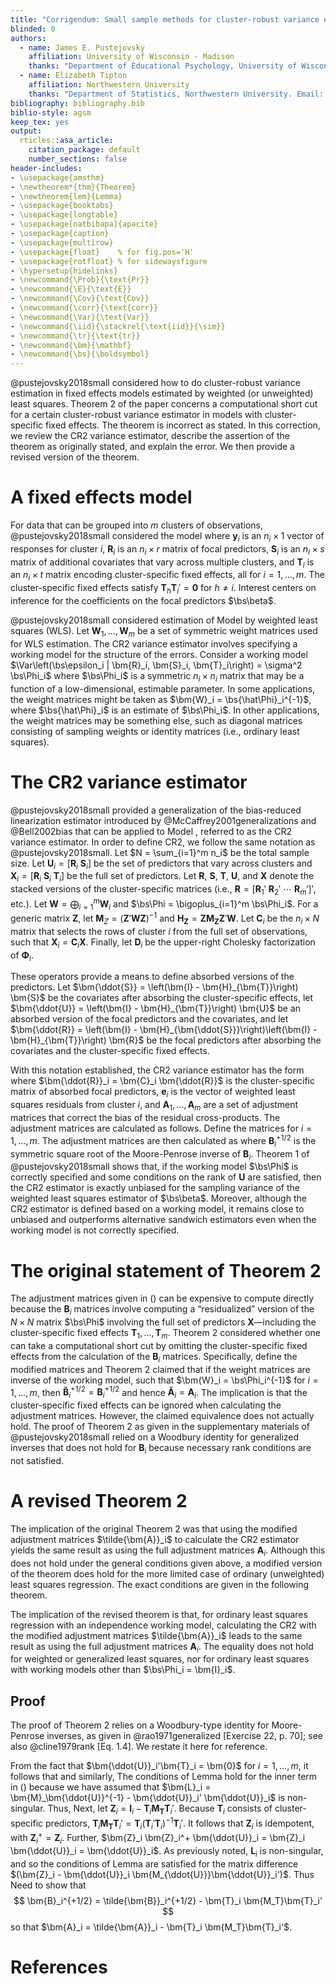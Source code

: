 ```yaml
---
title: "Corrigendum: Small sample methods for cluster-robust variance estimation and hypothesis testing in fixed effects models"
blinded: 0
authors:
  - name: James E. Pustejovsky
    affiliation: University of Wisconsin - Madison
    thanks: "Department of Educational Psychology, University of Wisconsin - Madison, 1025 West Johnson Street, Madison, WI 53706. Email: pustejovsky@wisc.edu"
  - name: Elizabeth Tipton
    affiliation: Northwestern University
    thanks: "Department of Statistics, Northwestern University. Email: tipton@northwestern.edu"
bibliography: bibliography.bib
biblio-style: agsm
keep_tex: yes
output:
  rticles::asa_article: 
    citation_package: default
    number_sections: false
header-includes:
- \usepackage{amsthm}
- \newtheorem*{thm}{Theorem}
- \newtheorem{lem}{Lemma}
- \usepackage{booktabs}
- \usepackage{longtable}
- \usepackage[natbibapa]{apacite}
- \usepackage{caption}
- \usepackage{multirow}
- \usepackage{float}    % for fig.pos='H'
- \usepackage{rotfloat} % for sidewaysfigure
- \hypersetup{hidelinks}
- \newcommand{\Prob}{\text{Pr}}
- \newcommand{\E}{\text{E}}
- \newcommand{\Cov}{\text{Cov}}
- \newcommand{\corr}{\text{corr}}
- \newcommand{\Var}{\text{Var}}
- \newcommand{\iid}{\stackrel{\text{iid}}{\sim}}
- \newcommand{\tr}{\text{tr}}
- \newcommand{\bm}{\mathbf}
- \newcommand{\bs}{\boldsymbol}
---
```


@pustejovsky2018small considered how to do cluster-robust variance estimation in fixed effects models estimated by weighted (or unweighted) least squares. Theorem 2 of the paper concerns a computational short cut for a certain cluster-robust variance estimator in models with cluster-specific fixed effects. The theorem is incorrect as stated. In this correction, we  review the CR2 variance estimator, describe the assertion of the theorem as originally stated, and explain the error. We then provide a revised version of the theorem.

# A fixed effects model

For data that can be grouped into $m$ clusters of observations, @pustejovsky2018small considered the model
\begin{equation}
\label{eq:regression}
\bm{y}_i = \bm{R}_i \bs\beta + \bm{S}_i \bs\gamma + \bm{T}_i \bs\mu + \bs\epsilon_i,
\end{equation}
where $\bm{y}_i$ is an $n_i \times 1$ vector of responses for cluster $i$, $\bm{R}_i$ is an $n_i \times r$ matrix of focal predictors, $\bm{S}_i$ is an $n_i \times s$ matrix of additional covariates that vary across multiple clusters, and $\bm{T}_i$ is an $n_i \times t$ matrix encoding cluster-specific fixed effects, all for $i = 1,...,m$. The cluster-specific fixed effects satisfy $\bm{T}_h \bm{T}_i' = \bm{0}$ for $h \neq i$. Interest centers on inference for the coefficients on the focal predictors $\bs\beta$. 

@pustejovsky2018small considered estimation of Model \ref{eq:regression} by weighted least squares (WLS). Let $\bm{W}_1,...,\bm{W}_m$ be a set of symmetric weight matrices used for WLS estimation. The CR2 variance estimator involves specifying a working model for the structure of the errors. Consider a working model $\Var\left(\bs\epsilon_i | \bm{R}_i, \bm{S}_i, \bm{T}_i\right) = \sigma^2 \bs\Phi_i$ where $\bs\Phi_i$ is a symmetric $n_i \times n_i$ matrix that may be a function of a low-dimensional, estimable parameter. In some applications, the weight matrices might be taken as $\bm{W}_i = \bs{\hat\Phi}_i^{-1}$, where $\bs{\hat\Phi}_i$ is an estimate of $\bs\Phi_i$. In other applications, the weight matrices may be something else, such as diagonal matrices consisting of sampling weights or identity matrices (i.e., ordinary least squares).

# The CR2 variance estimator 

@pustejovsky2018small provided a generalization of the bias-reduced linearization estimator introduced by @McCaffrey2001generalizations and @Bell2002bias that can be applied to Model \ref{eq:regression}, referred to as the CR2 variance estimator. 
In order to define CR2, we follow the same notation as @pustejovsky2018small. Let $N = \sum_{i=1}^m n_i$ be the total sample size. Let $\bm{U}_i = \left[ \bm{R}_i \ \bm{S}_i \right]$ be the set of predictors that vary across clusters and $\bm{X}_i = \left[ \bm{R}_i \ \bm{S}_i \ \bm{T}_i \right]$ be the full set of predictors. Let $\bm{R}$, $\bm{S}$, $\bm{T}$, $\bm{U}$, and $\bm{X}$ denote the stacked versions of the cluster-specific matrices (i.e., $\bm{R} = \left[\bm{R}_1' \ \bm{R}_2' \ \cdots \ \bm{R}_m'\right]'$, etc.). Let $\bm{W} = \bigoplus_{i=1}^m \bm{W}_i$ and $\bs\Phi = \bigoplus_{i=1}^m \bs\Phi_i$. For a generic matrix $\bm{Z}$, let $\bm{M}_{Z} = \left(\bm{Z}'\bm{W}\bm{Z}\right)^{-1}$ and $\bm{H}_{\bm{Z}} = \bm{Z} \bm{M}_{\bm{Z}}\bm{Z}'\bm{W}$. Let $\bm{C}_i$ be the $n_i \times N$ matrix that selects the rows of cluster $i$ from the full set of observations, such that $\bm{X}_i = \bm{C}_i \bm{X}$. Finally, let $\bm{D}_i$ be the upper-right Cholesky factorization of $\bm{\Phi}_i$.

These operators provide a means to define absorbed versions of the predictors. Let $\bm{\ddot{S}} = \left(\bm{I} - \bm{H}_{\bm{T}}\right) \bm{S}$ be the covariates after absorbing the cluster-specific effects, let $\bm{\ddot{U}} = \left(\bm{I} - \bm{H}_{\bm{T}}\right) \bm{U}$ be an absorbed version of the focal predictors and the covariates, and let $\bm{\ddot{R}} = \left(\bm{I} - \bm{H}_{\bm{\ddot{S}}}\right)\left(\bm{I} - \bm{H}_{\bm{T}}\right) \bm{R}$ be the focal predictors after absorbing the covariates and the cluster-specific fixed effects. 

With this notation established, the CR2 variance estimator has the form 
\begin{equation}
\bm{V}^{CR2} = \bm{M}_{\bm{\ddot{R}}} \left(\sum_{i=1}^m \bm{\ddot{R}}_i' \bm{W}_i \bm{A}_i \bm{e}_i \bm{e}_i' \bm{A}_i \bm{W}_i \bm{\ddot{R}}_i \right) \bm{M}_{\bm{\ddot{R}}},
\end{equation}
where $\bm{\ddot{R}}_i = \bm{C}_i \bm{\ddot{R}}$ is the cluster-specific matrix of absorbed focal predictors, $\bm{e}_i$ is the vector of weighted least squares residuals from cluster $i$, and $\bm{A}_1,...,\bm{A}_m$ are a set of adjustment matrices that correct the bias of the residual cross-products. 
The adjustment matrices are calculated as follows. Define the matrices 
\begin{equation}
\label{eq:B-matrix}
\bm{B}_i = \bm{D}_i \bm{C}_i \left(\bm{I} - \bm{H}_{\bm{X}}\right) \bs\Phi \left(\bm{I} - \bm{H}_{\bm{X}}\right)'\bm{C}_i' \bm{D}_i'
\end{equation}
for $i = 1,...,m$. The adjustment matrices are then calculated as
\begin{equation}
\label{eq:A-matrix}
\bm{A}_i = \bm{D}_i' \bm{B}_i^{+1/2} \bm{D}_i,
\end{equation}
where $\bm{B}_i^{+1/2}$ is the symmetric square root of the Moore-Penrose inverse of $\bm{B}_i$. 
Theorem 1 of @pustejovsky2018small shows that, if the working model $\bs\Phi$ is correctly specified and some conditions on the rank of $\bm{U}$ are satisfied, then the CR2 estimator is exactly unbiased for the sampling variance of the weighted least squares estimator of $\bs\beta$. Moreover, although the CR2 estimator is defined based on a working model, it remains close to unbiased and outperforms alternative sandwich estimators even when the working model is not correctly specified.

# The original statement of Theorem 2

The adjustment matrices given in (\ref{eq:A-matrix}) can be expensive to compute directly because the $\bm{B}_i$ matrices involve computing a "residualized" version of the $N \times N$ matrix $\bs\Phi$ involving the full set of predictors $\bm{X}$---including the cluster-specific fixed effects $\bm{T}_1,...,\bm{T}_m$. Theorem 2 considered whether one can take a computational short cut by omitting the cluster-specific fixed effects from the calculation of the $\bm{B}_i$ matrices. Specifically, define the modified matrices
\begin{equation}
\label{eq:B-modified}
\bm{\tilde{B}}_i = \bm{D}_i \bm{C}_i \left(\bm{I} - \bm{H}_{\bm{\ddot{U}}}\right) \bs\Phi \left(\bm{I} - \bm{H}_{\bm{\ddot{U}}}\right)'\bm{C}_i' \bm{D}_i'
\end{equation}
and 
\begin{equation}
\label{eq:A-modified}
\bm{\tilde{A}}_i = \bm{D}_i' \bm{\tilde{B}}_i^{+1/2} \bm{D}_i.
\end{equation}
Theorem 2 claimed that if the weight matrices are inverse of the working model, such that $\bm{W}_i = \bs\Phi_i^{-1}$ for $i = 1,...,m$, then $\bm{\tilde{B}}_i^{+1/2} = \bm{B}_i^{+1/2}$ and hence $\bm{\tilde{A}}_i = \bm{A}_i$. The implication is that the cluster-specific fixed effects can be ignored when calculating the adjustment matrices. However, the claimed equivalence does not actually hold. The proof of Theorem 2 as given in the supplementary materials of @pustejovsky2018small relied on a Woodbury identity for generalized inverses that does not hold for $\bm{B}_i$ because necessary rank conditions are not satisfied.

# A revised Theorem 2

The implication of the original Theorem 2 was that using the modified adjustment matrices $\tilde{\bm{A}}_i$ to calculate the CR2 estimator yields the same result as using the full adjustment matrices $\bm{A}_i$. Although this does not hold under the general conditions given above, a modified version of the theorem does hold for the more limited case of ordinary (unweighted) least squares regression. The exact conditions are given in the following theorem.  

\begin{thm}
\label{thm:absorb}
For a model estimated by ordinary (unweighted) least squares and with a "working independence" model, we have $\bm{W}_i = \bm{I}_i$ and $\bs\Phi_i = \bm{I}_i$, for $i = 1,...,m$. 
Let $\bm{L}_i = \left(\bm{\ddot{U}}'\bm{\ddot{U}} - \bm{\ddot{U}}_i'\bm{\ddot{U}}_i\right)$ and assume that $\bm{L}_1,...,\bm{L}_m$ have full rank $r + s$. If $\bm{T}_i \bm{T}_k' = \bm{0}$ for $i \neq k$, then $\bm{A}_i \bm{\ddot{R}}_i = \bm{\tilde{A}}_i \bm{\ddot{R}}_i$, where $\bm{A}_i$ and $\tilde{\bm{A}}_i$ are as defined in (\ref{eq:A-matrix}) and (\ref{eq:A-modified}), respectively.
\end{thm}

The implication of the revised theorem is that, for ordinary least squares regression with an independence working model, calculating the CR2 with the modified adjustment matrices $\tilde{\bm{A}}_i$ leads to the same result as using the full adjustment matrices $\bm{A}_i$. The equality does not hold for weighted or generalized least squares, nor for ordinary least squares with working models other than $\bs\Phi_i = \bm{I}_i$.

## Proof

The proof of Theorem 2 relies on a Woodbury-type identity for Moore-Penrose inverses, as given in @rao1971generalized [Exercise 22, p. 70]; see also @cline1979rank [Eq. 1.4]. We restate it here for reference. 
\begin{lem}
\label{lemma}
Let $\bm{G}$ be a $g \times g$ matrix with Moore-Penrose inverse $\bm{G}^+$. Let $\bm{J}$ and $\bm{M}$ be $g \times k$ matrices, and let $\bm{K}$ be a $k \times k$ matrix of full rank. If $\bm{G} \bm{G}^+ \bm{J} = \bm{J}$, $\bm{M}' \bm{G}^+ \bm{G} = \bm{M}'$ and $\bm{K}^{-1} - \bm{M}' \bm{G}^+ \bm{J}$ is non-singular, then
\begin{equation}
\left(\bm{G} - \bm{J} \bm{K} \bm{M}'\right)^+ = \bm{G}^+ + \bm{G}^+ \bm{J}\left( \bm{K}^{-1} - \bm{M}' \bm{G}^+ \bm{J}\right)^{-1} \bm{M}'\bm{G}^+.
\end{equation}
\end{lem}

From the fact that $\bm{\ddot{U}}_i'\bm{T}_i = \bm{0}$ for $i = 1,...,m$, it follows that
\begin{align}
\bm{B}_i &= \bm{D}_i \bm{C}_i \left(\bm{I} - \bm{H_{\ddot{U}}}\right) \left(\bm{I} - \bm{H_T}\right) \bs\Phi \left(\bm{I} - \bm{H_T}\right)' \left(\bm{I} - \bm{H_{\ddot{U}}}\right)' \bm{C}_i' \bm{D}_i' \nonumber \\ 
&= \bm{C}_i \left(\bm{I} - \bm{H_{\ddot{U}}} - \bm{H_T}\right) \left(\bm{I} - \bm{H_{\ddot{U}}} - \bm{H_T}\right) \bm{C}_i' \nonumber\\ 
\label{eq:B_i}
&= \left(\bm{I}_i - \bm{\ddot{U}}_i \bm{M_{\ddot{U}}}\bm{\ddot{U}}_i' - \bm{T}_i \bm{M_T}\bm{T}_i'\right)
\end{align}
and similarly,
\begin{equation}
\label{eq:Btilde_i}
\tilde{\bm{B}}_i = \left(\bm{I}_i - \bm{\ddot{U}}_i \bm{M_{\ddot{U}}}\bm{\ddot{U}}_i'\right).
\end{equation}
The conditions of Lemma \ref{lemma} hold for the inner term in (\ref{eq:Btilde_i}) because we have assumed that $\bm{L}_i = \bm{M}_\bm{\ddot{U}}^{-1} - \bm{\ddot{U}}_i' \bm{\ddot{U}}_i$ is non-singular. Thus, 
\begin{align}
\tilde{\bm{B}}_i^+ &= \left(\bm{I}_i - \bm{\ddot{U}}_i \bm{M_{\ddot{U}}}\bm{\ddot{U}}_i'\right)^+ \nonumber \\
&= \left(\bm{I}_i + \bm{\ddot{U}}_i \bm{L}_i^{-1} \bm{\ddot{U}}_i'\right).
\end{align}
Next, let $\bm{Z}_i = \bm{I}_i - \bm{T}_i \bm{M_T}\bm{T}_i'$. Because $\bm{T}_i$ consists of cluster-specific predictors, $\bm{T}_i \bm{M_T} \bm{T}_i' = \bm{T}_i \left(\bm{T}_i'\bm{T}_i\right)^{-1} \bm{T}_i'$. It follows that $\bm{Z}_i$ is idempotent, with $\bm{Z}_i^+ = \bm{Z}_i$. Further, $\bm{Z}_i \bm{Z}_i^+ \bm{\ddot{U}}_i = \bm{Z}_i \bm{\ddot{U}}_i = \bm{\ddot{U}}_i$. As previously noted, $\bm{L}_i$ is non-singular, and so the conditions of Lemma \ref{lemma} are satisfied for the matrix difference $(\bm{Z}_i - \bm{\ddot{U}}_i \bm{M_{\ddot{U}}}\bm{\ddot{U}}_i')$. Thus
\begin{align}
\bm{B}_i^+ &= (\bm{Z}_i - \bm{\ddot{U}}_i \bm{M_{\ddot{U}}}\bm{\ddot{U}}_i')^+ \nonumber \\ 
&= \bm{Z}_i + \bm{Z}_i \bm{\ddot{U}}_i \bm{L}_i^{-1} \bm{\ddot{U}}_i' \bm{W}_i \bm{Z}_i \nonumber \\
&= \bm{I}_i - \bm{T}_i \bm{M_T}\bm{T}_i' + \bm{\ddot{U}}_i \bm{L}_i^{-1} \bm{\ddot{U}}_i' \nonumber \\ 
&= \tilde{\bm{B}}_i^+ - \bm{T}_i \bm{M_T}\bm{T}_i'.
\end{align}
Need to show that 
$$
\bm{B}_i^{+1/2} = \tilde{\bm{B}}_i^{+1/2} - \bm{T}_i \bm{M_T}\bm{T}_i'
$$
so that $\bm{A}_i = \tilde{\bm{A}}_i - \bm{T}_i \bm{M_T}\bm{T}_i'$.

# References {-}
